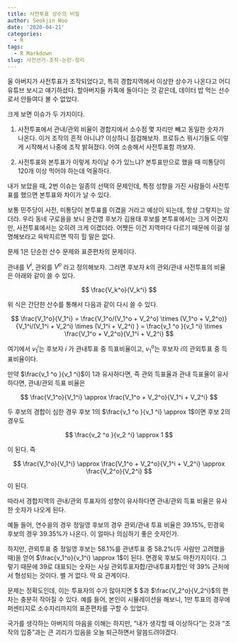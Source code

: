 ```yaml
---
title: 사전투표 상수의 비밀
author: Seokjin Woo
date: '2020-04-21'
categories:
  - R
tags:
  - R Markdown
slug: 사전선거-조작-논란-정리
---
```



울 아버지가 사전투표가 조작되었다고, 특히 경합지역에서 이상한 상수가 나온다고 어디 유튜브 보시고 얘기하셨다. 할아버지들 카톡에 돌아다는 것 같은데, 데이터 밥 먹는 선수로서 안들여다 볼 수 없었다.

크게 보면 이슈가 두 가지이다.

1. 사전투표에서 관내/관외 비율이 경합지에서 소수점 몇 자리만 빼고 동일한 숫자가 나온다. 이거 조작의 흔적 아니냐? 이상하니 점검해보자. 프로듀스 뭐시기들도 이렇게 시작해서 나중에 조작 밝혀졌다. 어여 소송해서 사전투표함 까보자. 

2. 사전투표와 본투표가 이렇게 차이날 수가 있느냐? 본투표만으로 했을 때 미통당이 120개 이상 먹어야 하는데 억울하다.


내가 보았을 때, 2번 이슈는 일종의 선택의 문제인데, 특정 성향을 가진 사람들이 사전투표를 했으면 본투표와 차이가 날 수 있다. 

보통 민주당이 사전, 미통당이 본투표를 이겼을 거라고 예상이 되는데, 항상 그렇지는 않더라. 우리 동네 구로을을 보니 윤건영 후보가 김용태 후보를 본투표에서는 크게 이겼지만, 사전투표에서는 오히려 크게 이겼더라. 어쨋든 이건 지역마다 다르기 때문에 이걸 설명해보라고 윽박지르면 딱히 힐 말은 없다.


문제 1은 단순한 산수 문제와 표준편차의 문제이다. 

관내를 $V^i$, 관외를 $V^o$ 라고 정의해보자. 그러면 후보자 $k$의 관외/관내 사전투표의 비율은 아래와 같이 쓸 수 있다.


$$ \frac{V_k^o}{V_k^i} $$

위 식은 간단한 산수를 통해서 다음과 같이 다시 쓸 수 있다.

$$ 
  \frac{V_1^o}{V_1^i} 
   = \frac{V_1^o/(V_1^o + V_2^o) \times (V_1^o + V_2^o)}{V_1^i/(V_1^i + V_2^i) \times (V_1^i + V_2^i) } 
   = \frac{v_1 ^o }{v_1 ^i} \times \frac{V_1^o + V_2^o}{V_1^i + V_2^i}  
  $$


여기에서 $v_1 ^i$는 후보자 $i$ 가 관내투표 중 득표비율이고, $v_1 ^o$는 후보자 $i$의 관외투표 중 득표비율이다. 

만약 $\frac{v_1 ^o }{v_1 ^i}$이 1과 유사하다면, 즉 관외 득표율과 관내 득표율이 유사하다면, 관내/관외 득표 비율은 

$$ \frac{V_1^o}{V_1^i} 
   \approx \frac{V_1^o + V_2^o}{V_1^i + V_2^i} $$ 


두 후보의 경합이 심한 경우 후보 1의 $\frac{v_1 ^o }{v_1 ^i} \approx 1$이면 후보 2의 경우도 

$$ \frac{v_2 ^o }{v_2 ^i} \approx 1 $$ 

이 된다. 즉

$$ \frac{V_1^o}{V_1^i} 
   \approx \frac{V_1^o + V_2^o}{V_1^i + V_2^i} \approx \frac{V_2^o}{V_2^i} $$ 
   

이 된다.

따라서 경합지역의 관내/관외 투표자의 성향이 유사하다면 관내/관외 득표 비율은 유사한 숫자가 나오게 된다.


예들 들어, 연수을의 경우 정일영 후보의 경우 관외/관내 투표 비율은 39.15%, 민경욱 후보의 경우 39.35%가 나온다. 이 얼마나 의심하기 좋은 숫자인가.

하지만, 관외투표 중 정일영 후보는 58.1%를 관낸투표 중 58.2%(두 사람만 고려했을 때)을 얻어 $\frac{v_1^o}{v_1^i} \approx 1$이 된다. 면경욱 후보도 마찬가지이다. 그렇기 때문에 39로 대표되는 숫자는 사실 관외투표자합/관내투표자합인 약 39% 근처에서 형성되는 것이다. 별 거 없다. 딱 요 관계이다. 


문제는 정확도인데, 이는 투표자의 수가 많아지면 $\frac{V_1^o}{V_1^i}  $과 $\frac{V_2^o}{V_2^i}$의 편차는 충분히 작아질 수 있다. 예를 들어, 본인이 시뮬레이션을 해보니, 1만 투표의 경우에 퍼센티지로 소수자리까지의 표준편차를 구할 수 있었다.


국가를 생각하는 아버지의 마음을 이해는 하지만, "내가 생각할 때 이상하다"는 것과 "조작의 입중"과는 큰 괴리가 있음을 오늘 퇴근하면서 말씀드려야겠다.









   
